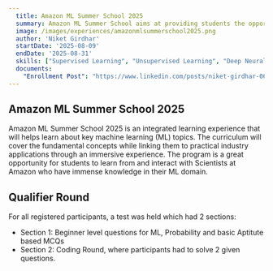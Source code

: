 ```yaml
---
  title: Amazon ML Summer School 2025
  summary: Amazon ML Summer School aims at providing students the opportunity to gain Machine Learning (ML) skills which is the first step in becoming ready to build a career in ML. 
  image: /images/experiences/amazonmlsummerschool2025.png
  author: 'Niket Girdhar'
  startDate: '2025-08-09'
  endDate: '2025-08-31'
  skills: ["Supervised Learning", "Unsupervised Learning", "Deep Neural Networks","Dimensionality Reduction", "Generative AI and LLMs", "Sequential Learning", "Causal Inferencing", "Reinforcement Learning"]
  documents: 
    "Enrollment Post": "https://www.linkedin.com/posts/niket-girdhar-068858250_amazonml-machinelearning-deeplearning-activity-7360345110854717440-XeGf?utm_source=share&utm_medium=member_desktop&rcm=ACoAAD4P61ABspBHemj1rGKzlI0faInQ4b_jaVI"
---
```


## Amazon ML Summer School 2025

Amazon ML Summer School 2025 is an integrated learning experience that will helps learn about key machine learning (ML) topics. The curriculum will cover the fundamental concepts while linking them to practical industry applications through an immersive experience. The program is a great opportunity for students to learn from and interact with Scientists at Amazon who have immense knowledge in their ML domain. 

## Qualifier Round

For all registered participants, a test was held which had 2 sections:

- Section 1: Beginner level questions for ML, Probability and basic Aptitute based MCQs
- Section 2: Coding Round, where participants had to solve 2 given questions.